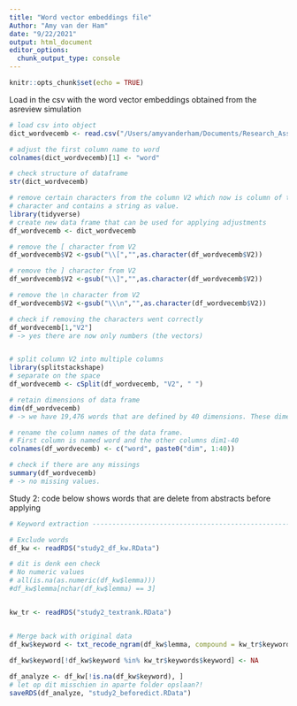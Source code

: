 ```yaml
---
title: "Word vector embeddings file"
Author: "Amy van der Ham"
date: "9/22/2021"
output: html_document
editor_options: 
  chunk_output_type: console
---
```


```r
knitr::opts_chunk$set(echo = TRUE)
```

Load in the csv with the word vector embeddings obtained from the asreview simulation 

```r
# load csv into object 
dict_wordvecemb <- read.csv("/Users/amyvanderham/Documents/Research_Assistant_Rgit/veni_sysrev/asreview_simulation/dict_wordvec.csv", header = FALSE)

# adjust the first column name to word
colnames(dict_wordvecemb)[1] <- "word"

# check structure of dataframe
str(dict_wordvecemb)

# remove certain characters from the column V2 which now is column of the type 
# character and contains a string as value. 
library(tidyverse)
# create new data frame that can be used for applying adjustments
df_wordvecemb <- dict_wordvecemb

# remove the [ character from V2 
df_wordvecemb$V2 <-gsub("\\[","",as.character(df_wordvecemb$V2))

# remove the ] character from V2 
df_wordvecemb$V2 <-gsub("\\]","",as.character(df_wordvecemb$V2))

# remove the \n character from V2 
df_wordvecemb$V2 <-gsub("\\\n","",as.character(df_wordvecemb$V2))

# check if removing the characters went correctly 
df_wordvecemb[1,"V2"]
# -> yes there are now only numbers (the vectors)


# split column V2 into multiple columns
library(splitstackshape)
# separate on the space
df_wordvecemb <- cSplit(df_wordvecemb, "V2", " ")

# retain dimensions of data frame
dim(df_wordvecemb)
# -> we have 19,476 words that are defined by 40 dimensions. These dimensions define the context of the words.

# rename the column names of the data frame. 
# First column is named word and the other columns dim1-40
colnames(df_wordvecemb) <- c("word", paste0("dim", 1:40))

# check if there are any missings
summary(df_wordvecemb)
# -> no missing values. 
```

Study 2: code below shows words that are delete from abstracts before applying 
```r
# Keyword extraction ------------------------------------------------------

# Exclude words
df_kw <- readRDS("study2_df_kw.RData")

# dit is denk een check  
# No numeric values
# all(is.na(as.numeric(df_kw$lemma)))
#df_kw$lemma[nchar(df_kw$lemma) == 3]


kw_tr <- readRDS("study2_textrank.RData")


# Merge back with original data
df_kw$keyword <- txt_recode_ngram(df_kw$lemma, compound = kw_tr$keywords$keyword, ngram = kw_tr$keywords$ngram, sep = " ")

df_kw$keyword[!df_kw$keyword %in% kw_tr$keywords$keyword] <- NA
  
df_analyze <- df_kw[!is.na(df_kw$keyword), ]
# let op dit misschien in aparte folder opslaan?!
saveRDS(df_analyze, "study2_beforedict.RData")

```

